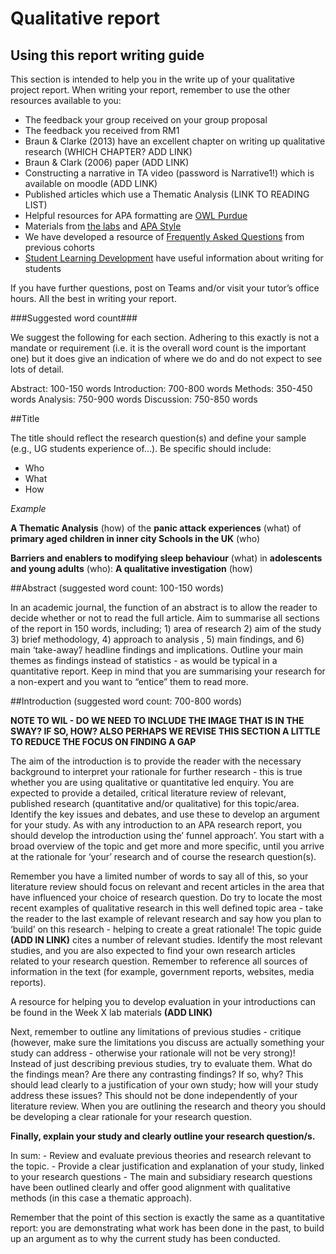 # Qualitative report


## Using this report writing guide

This section is intended to help you in the write up of your qualitative project report.  When writing your report, remember to use the other resources available to you:

- The feedback your group received on your group proposal
- The feedback you received from RM1
- Braun & Clarke (2013) have an excellent chapter on writing up qualitative research (WHICH CHAPTER? ADD LINK)
- Braun & Clark (2006) paper (ADD LINK)
- Constructing a narrative in TA video (password is Narrative1!) which is available on moodle (ADD LINK)
- Published articles which use a Thematic Analysis (LINK TO READING LIST)
- Helpful resources for APA formatting are [OWL Purdue](https://owl.purdue.edu/owl/research_and_citation/apa_style/apa_formatting_and_style_guide/index.html)
- Materials from [the labs](https://wtoivo.github.io/RM2-F2F-quali-book/labs.html) and [APA Style](https://apastyle.apa.org/style-grammar-guidelines)
- We have developed a resource of [Frequently Asked Questions](https://wtoivo.github.io/RM2-F2F-quali-book/frequently-asked-questions.html) from previous cohorts
- [Student Learning Development](https://www.gla.ac.uk/myglasgow/sld/) have useful information about writing for students

If you have further questions, post on Teams and/or visit your tutor's office hours.  All the best in writing your report.

###Suggested word count###

We suggest the following for each section. Adhering to this exactly is not a mandate or requirement (i.e. it is the overall word count is the important one) but it does give an indication of where we do and do not expect to see lots of detail.

Abstract: 100-150 words
Introduction: 700-800 words
Methods: 350-450 words
Analysis: 750-900 words
Discussion: 750-850 words

##Title

The title should reflect the research question(s) and define your sample (e.g., UG students experience of…). Be specific should include: 

- Who
- What 
- How 

*Example* 

**A Thematic Analysis** (how) of the **panic attack experiences** (what) of **primary aged children in inner city Schools in the UK** (who)

**Barriers and enablers to modifying sleep behaviour** (what) in **adolescents and young adults** (who): **A qualitative investigation** (how)


##Abstract (suggested word count: 100-150 words)

In an academic journal, the function of an abstract is to allow the reader to decide whether or not to read the full article.  Aim to summarise all sections of the report in 150 words, including;  1) area of research 2) aim of the study 3) brief methodology, 4) approach to analysis , 5) main findings, and 6) main 'take-away'/ headline findings and implications. Outline your main themes as findings instead of statistics  - as would be typical in a quantitative report. Keep in mind that you are summarising your research for a non-expert and you want to “entice” them to read more.

##Introduction (suggested word count: 700-800 words)

**NOTE TO WIL - DO WE NEED TO INCLUDE THE IMAGE THAT IS IN THE SWAY? IF SO, HOW? ALSO PERHAPS WE REVISE THIS SECTION A LITTLE TO REDUCE THE FOCUS ON FINDING A GAP**

The aim of the introduction is to provide the reader with the necessary background to interpret your rationale for further research  -  this is true whether you are using qualitative or quantitative led enquiry.   You are expected to provide a detailed, critical literature review of relevant, published research  (quantitative and/or qualitative) for this topic/area. Identify the key issues and debates, and use these to develop an argument for your study. As with any introduction to an APA research report, you should develop the introduction using the' funnel approach'. You start with a broad overview of the topic and get more and more specific, until you arrive at the rationale for 'your' research and of course the research question(s).

Remember you have a limited number of words to say all of this, so your literature review should focus on relevant and recent articles in the area that have influenced your choice of research question.  Do try to locate the most recent examples of qualitative research in this well defined topic area - take the reader to the last example of relevant research and say how you plan to 'build' on this research - helping to create a great rationale! The topic guide **(ADD IN LINK)** cites a number of relevant studies.  Identify the most relevant studies, and you are also expected to find your own research articles related to your research question. Remember to reference all sources of information in the text (for example, government reports, websites, media reports).  

A resource for helping you to develop evaluation in your introductions can be found in the Week X lab materials **(ADD LINK)**

Next, remember to outline any limitations of previous studies - critique (however, make sure the limitations you discuss are actually something your study can address - otherwise your rationale will not be very strong)! Instead of just describing previous studies, try to evaluate them. What do the findings mean? Are there any contrasting findings? If so, why?  This should lead clearly to a justification of your own study; how will your study address these issues?  This should not be done independently of your literature review. When you are outlining the research and theory you should be developing a clear rationale for your research question. 

**Finally, explain your study and clearly outline your research question/s.**

In sum:
- Review and evaluate previous theories and research relevant to the topic.
- Provide a clear justification and explanation of your study, linked to your research questions
- The main and subsidiary research questions have been outlined clearly and offer good alignment with qualitative methods (in this case a thematic approach).

Remember that the point of this section is exactly the same as a quantitative report: you are demonstrating what work has been done in the past, to build up an argument as to why the current study has been conducted. 


